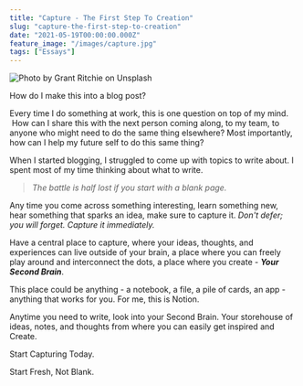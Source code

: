 ```yaml
---
title: "Capture - The First Step To Creation"
slug: "capture-the-first-step-to-creation"
date: "2021-05-19T00:00:00.000Z"
feature_image: "/images/capture.jpg"
tags: ["Essays"]
---
```


![Photo by Grant Ritchie on Unsplash](/images/capture.jpg)

How do I make this into a blog post?

Every time I do something at work, this is one question on top of my mind.  How can I share this with the next person coming along, to my team, to anyone who might need to do the same thing elsewhere? Most importantly, how can I help my future self to do this same thing?

When I started blogging, I struggled to come up with topics to write about. I spent most of my time thinking about what to write.

> _The battle is half lost if you start with a blank page._

Any time you come across something interesting, learn something new, hear something that sparks an idea, make sure to capture it. _Don't defer; you will forget. Capture it immediately._

Have a central place to capture, where your ideas, thoughts, and experiences can live outside of your brain, a place where you can freely play around and interconnect the dots, a place where you create - _**Your Second Brain**_.

This place could be anything - a notebook, a file, a pile of cards, an app - anything that works for you. For me, this is Notion.

Anytime you need to write, look into your Second Brain. Your storehouse of ideas, notes, and thoughts from where you can easily get inspired and Create.

Start Capturing Today.

Start Fresh, Not Blank.